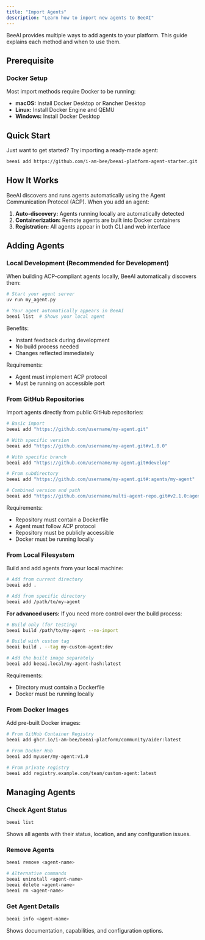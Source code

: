 ```yaml
---
title: "Import Agents"
description: "Learn how to import new agents to BeeAI"
---
```


BeeAI provides multiple ways to add agents to your platform. This guide explains each method and when to use them.

## Prerequisite

### Docker Setup

Most import methods require Docker to be running:
- **macOS:** Install Docker Desktop or Rancher Desktop
- **Linux:** Install Docker Engine and QEMU
- **Windows:** Install Docker Desktop

## Quick Start

Just want to get started? Try importing a ready-made agent:

```bash
beeai add https://github.com/i-am-bee/beeai-platform-agent-starter.git
```

## How It Works

BeeAI discovers and runs agents automatically using the Agent Communication Protocol (ACP). When you add an agent:
1. **Auto-discovery:** Agents running locally are automatically detected
2. **Containerization:** Remote agents are built into Docker containers
3. **Registration:** All agents appear in both CLI and web interface

## Adding Agents

### Local Development (Recommended for Development)

When building ACP-compliant agents locally, BeeAI automatically discovers them:

```bash
# Start your agent server
uv run my_agent.py

# Your agent automatically appears in BeeAI
beeai list  # Shows your local agent
```

Benefits:
- Instant feedback during development
- No build process needed
- Changes reflected immediately

Requirements:
- Agent must implement ACP protocol
- Must be running on accessible port

### From GitHub Repositories

Import agents directly from public GitHub repositories:

```bash
# Basic import
beeai add "https://github.com/username/my-agent.git"

# With specific version
beeai add "https://github.com/username/my-agent.git#v1.0.0"

# With specific branch
beeai add "https://github.com/username/my-agent.git#develop"

# From subdirectory
beeai add "https://github.com/username/my-agent.git#:agents/my-agent"

# Combined version and path
beeai add "https://github.com/username/multi-agent-repo.git#v2.1.0:agents/specialized-agent"
```

Requirements:
- Repository must contain a Dockerfile
- Agent must follow ACP protocol
- Repository must be publicly accessible
- Docker must be running locally

### From Local Filesystem

Build and add agents from your local machine:

```bash
# Add from current directory
beeai add .

# Add from specific directory
beeai add /path/to/my-agent
```

**For advanced users:** If you need more control over the build process:

```bash
# Build only (for testing)
beeai build /path/to/my-agent --no-import

# Build with custom tag
beeai build . --tag my-custom-agent:dev

# Add the built image separately
beeai add beeai.local/my-agent-hash:latest
```

Requirements:
- Directory must contain a Dockerfile
- Docker must be running locally

### From Docker Images

Add pre-built Docker images:

```bash
# From GitHub Container Registry
beeai add ghcr.io/i-am-bee/beeai-platform/community/aider:latest

# From Docker Hub
beeai add myuser/my-agent:v1.0

# From private registry
beeai add registry.example.com/team/custom-agent:latest
```

## Managing Agents

### Check Agent Status

```bash
beeai list
```

Shows all agents with their status, location, and any configuration issues.

### Remove Agents

```bash
beeai remove <agent-name>

# Alternative commands
beeai uninstall <agent-name>
beeai delete <agent-name>
beeai rm <agent-name>
```

### Get Agent Details

```bash
beeai info <agent-name>
```

Shows documentation, capabilities, and configuration options.
